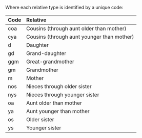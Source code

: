 Where each relative type is identified by a unique code:
  
  |Code |Relative                                   |
  |:----|:------------------------------------------|
  |coa  |Cousins (through aunt older than mother)   |
  |cya  |Cousins (through aunt younger than mother) |
  |d    |Daughter                                   |
  |gd   |Grand-daughter                             |
  |ggm  |Great-grandmother                          |
  |gm   |Grandmother                                |
  |m    |Mother                                     |
  |nos  |Nieces through older sister                |
  |nys  |Nieces through younger sister              |
  |oa   |Aunt older than mother                     |
  |ya   |Aunt younger than mother                   |
  |os   |Older sister                               |
  |ys   |Younger sister                             |
  

